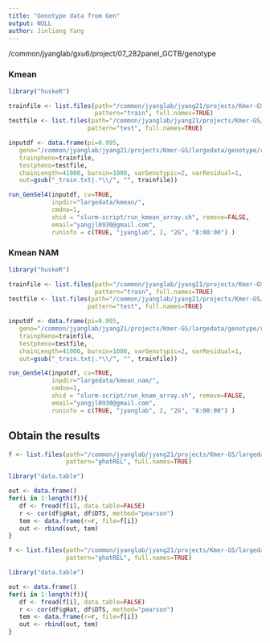 ```yaml
---
title: "Genotype data from Gen"
output: NULL
author: Jinliang Yang
---
```



/common/jyanglab/gxu6/project/07_282panel_GCTB/genotype

### Kmean

```r
library("huskeR")

trainfile <- list.files(path="/common/jyanglab/jyang21/projects/Kmer-GS/largedata/kmean/", 
                        pattern="train", full.names=TRUE)
testfile <- list.files(path="/common/jyanglab/jyang21/projects/Kmer-GS/largedata/kmean/", 
                      pattern="test", full.names=TRUE)

inputdf <- data.frame(pi=0.995,
   geno="/common/jyanglab/jyang21/projects/Kmer-GS/largedata/genotype/raw_snp0.7M.txt.newbin",
   trainpheno=trainfile,
   testpheno=testfile,
   chainLength=41000, burnin=1000, varGenotypic=2, varResidual=1,
   out=gsub("_train.txt|.*\\/", "", trainfile))

run_GenSel4(inputdf, cv=TRUE, 
            inpdir="largedata/kmean/", 
            cmdno=1,
            shid = "slurm-script/run_kmean_array.sh", remove=FALSE,
            email="yangjl0930@gmail.com", 
            runinfo = c(TRUE, "jyanglab", 2, "2G", "8:00:00") )

```

### Kmean NAM

```r
library("huskeR")

trainfile <- list.files(path="/common/jyanglab/jyang21/projects/Kmer-GS/largedata/kmean_nam/", 
                        pattern="train", full.names=TRUE)
testfile <- list.files(path="/common/jyanglab/jyang21/projects/Kmer-GS/largedata/kmean_nam/", 
                      pattern="test", full.names=TRUE)

inputdf <- data.frame(pi=0.995,
   geno="/common/jyanglab/jyang21/projects/Kmer-GS/largedata/genotype/raw_snp0.7M.txt.newbin",
   trainpheno=trainfile,
   testpheno=testfile,
   chainLength=41000, burnin=1000, varGenotypic=2, varResidual=1,
   out=gsub("_train.txt|.*\\/", "", trainfile))

run_GenSel4(inputdf, cv=TRUE, 
            inpdir="largedata/kmean_nam/", 
            cmdno=1,
            shid = "slurm-script/run_knam_array.sh", remove=FALSE,
            email="yangjl0930@gmail.com", 
            runinfo = c(TRUE, "jyanglab", 2, "2G", "8:00:00") )

```

## Obtain the results

```r
f <- list.files(path="/common/jyanglab/jyang21/projects/Kmer-GS/largedata/pheno/", 
                pattern="ghatREL", full.names=TRUE)

library("data.table")

out <- data.frame()
for(i in 1:length(f)){
   df <- fread(f[i], data.table=FALSE)
   r <- cor(df$gHat, df$DTS, method="pearson")
   tem <- data.frame(r=r, file=f[i])
   out <- rbind(out, tem)
}

```

```r
f <- list.files(path="/common/jyanglab/jyang21/projects/Kmer-GS/largedata/nam/", 
                pattern="ghatREL", full.names=TRUE)

library("data.table")

out <- data.frame()
for(i in 1:length(f)){
   df <- fread(f[i], data.table=FALSE)
   r <- cor(df$gHat, df$DTS, method="pearson")
   tem <- data.frame(r=r, file=f[i])
   out <- rbind(out, tem)
}

```

